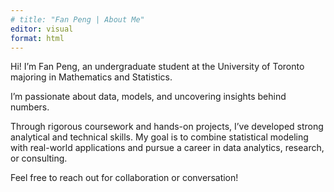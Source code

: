 ```yaml
---
# title: "Fan Peng | About Me"
editor: visual
format: html
---
```


Hi! I'm Fan Peng, an undergraduate student at the University of Toronto majoring in Mathematics and Statistics.

I'm passionate about data, models, and uncovering insights behind numbers.

Through rigorous coursework and hands-on projects, I've developed strong analytical and technical skills. My goal is to combine statistical modeling with real-world applications and pursue a career in data analytics, research, or consulting.

Feel free to reach out for collaboration or conversation!